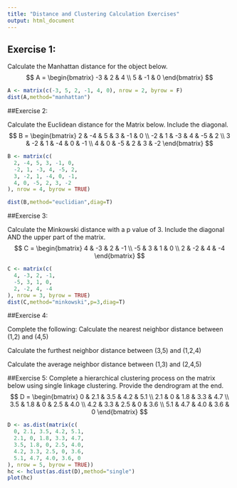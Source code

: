 ```yaml
---
title: "Distance and Clustering Calculation Exercises"
output: html_document
---
```


## Exercise 1:

Calculate the Manhattan distance for the object below.
$$
A =
\begin{bmatrix}
-3 & 2 & 4 \\
5 & -1 & 0
\end{bmatrix}
$$
```r
A <- matrix(c(-3, 5, 2, -1, 4, 0), nrow = 2, byrow = F)
dist(A,method="manhattan")
```

##Exercise 2:

Calculate the Euclidean distance for the Matrix below. Include the diagonal.
$$
B =
\begin{bmatrix}
2 & -4 & 5 & 3 & -1 & 0 \\
-2 & 1 & -3 & 4 & -5 & 2 \\
3 & -2 & 1 & -4 & 0 & -1 \\
4 & 0 & -5 & 2 & 3 & -2
\end{bmatrix}
$$
```r
B <- matrix(c(
  2, -4, 5, 3, -1, 0,
  -2, 1, -3, 4, -5, 2,
  3, -2, 1, -4, 0, -1,
  4, 0, -5, 2, 3, -2
), nrow = 4, byrow = TRUE)

dist(B,method="euclidian",diag=T)
```

##Exercise 3: 

Calculate the Minkowski distance with a p value of 3. Include the diagonal AND the upper part of the matrix.
$$
C =
\begin{bmatrix}
4 & -3 & 2 & -1 \\
-5 & 3 & 1 & 0 \\
2 & -2 & 4 & -4
\end{bmatrix}
$$
```r
C <- matrix(c(
  4, -3, 2, -1,
  -5, 3, 1, 0,
  2, -2, 4, -4
), nrow = 3, byrow = TRUE)
dist(C,method="minkowski",p=3,diag=T)
```

##Exercise 4:

Complete the following:
Calculate the nearest neighbor distance between (1,2) and (4,5)

Calculate the furthest neighbor distance between (3,5) and (1,2,4)

Calculate the average neighbor distance between (1,3) and (2,4,5)


##Exercise 5:
Complete a hierarchical clustering process on the matrix below using single linkage clustering. Provide the dendrogram at the end.
$$
D =
\begin{bmatrix}
0 & 2.1 & 3.5 & 4.2 & 5.1 \\
2.1 & 0 & 1.8 & 3.3 & 4.7 \\
3.5 & 1.8 & 0 & 2.5 & 4.0 \\
4.2 & 3.3 & 2.5 & 0 & 3.6 \\
5.1 & 4.7 & 4.0 & 3.6 & 0
\end{bmatrix}
$$
```r
D <- as.dist(matrix(c(
  0, 2.1, 3.5, 4.2, 5.1,
  2.1, 0, 1.8, 3.3, 4.7,
  3.5, 1.8, 0, 2.5, 4.0,
  4.2, 3.3, 2.5, 0, 3.6,
  5.1, 4.7, 4.0, 3.6, 0
), nrow = 5, byrow = TRUE))
hc <- hclust(as.dist(D),method="single")
plot(hc)
```